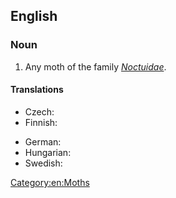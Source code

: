 ==English==

===Noun===
{{en-noun|head=[[owlet]] [[moth]]}}

# Any moth of the family ''[[Noctuidae]]''.

====Translations====
{{trans-top|moth of family Noctuidae}}
* Czech: {{t+|cs|můra|f}}
* Finnish: {{t+|fi|yökkönen}}
{{trans-mid}}
* German: {{t+|de|Eule|f}}
* Hungarian: {{t+|hu|bagolylepke}}
* Swedish: {{t|sv|nattfly|n}}
{{trans-bottom}}

[[Category:en:Moths]]